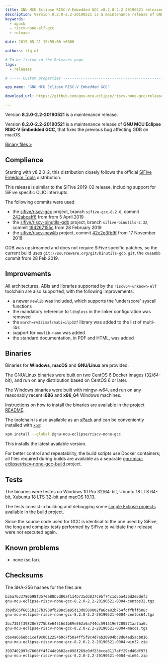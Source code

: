 ```yaml
---
title: GNU MCU Eclipse RISC-V Embedded GCC v8.2.0-2.2 20190521 released
description: Version 8.2.0-2.2-20190521 is a maintenance release of GNU MCU Eclipse RISC-V Embedded GCC.
keywords:
  - xpack
  - riscv-none-elf-gcc
  - release

date: 2019-05-21 15:55:00 +0300

authors: ilg-ul

# To be listed in the Releases page.
tags:
  - releases

# ----- Custom properties -----------------------------------------------------

app_name: "GNU MCU Eclipse RISC-V Embedded GCC"

download_url: https://github.com/gnu-mcu-eclipse/riscv-none-gcc/releases/tag/v8.2.0-2.2-20190521/

---
```


<head>
  <title>{frontMatter.title}</title>
  <meta property="og:title" content={frontMatter.title} />
</head>

Version **8.2.0-2.2-20190521** is a maintenance release.

<!-- truncate -->

Version **8.2.0-2.2-20190521** is a maintenance release of **GNU MCU Eclipse
RISC-V Embedded GCC**, that fixes the previous bug affecting GDB on macOS.

<!-- truncate -->

<p><a href={frontMatter.download_url}>Binary files »</a></p>

## Compliance

Starting with v8.2.0-2, this distribution closely follows the official
[SiFive](https://www.sifive.com)
[Freedom Tools](https://github.com/sifive/freedom-tools) distribution.

This release is similar to the SiFive 2019-02 release, including support for
SiFive specific CLIC interrupts.

The following commits were used:

- the [sifive/riscv-gcc](https://github.com/sifive/riscv-gcc) project,
branch `sifive-gcc-8.2.0`, commit
[242abcaff6](https://github.com/sifive/riscv-gcc/tree/242abcaff697d0a1ea12dccc975465e1bfeb8331)
from from 5 April 2019
- the [sifive/riscv-binutils-gdb](https://github.com/sifive/riscv-binutils-gdb)
project, branch `sifive-binutils-2.32`, commit
[164267155c](https://github.com/sifive/riscv-binutils-gdb/tree/164267155c96f91472a539ca78ac919993bc5b4e)
from 28 February 2019
- the [sifive/riscv-newlib](https://github.com/sifive/riscv-newlib) project,
commit [42c2e3fb9f](https://github.com/sifive/riscv-newlib/tree/42c2e3fb9f557d59b76d1a64bb6fb32707ff4530)
from 17 November 2018

GDB was upstreamed and does not require SiFive specific patches,
so the current build uses
`git://sourceware.org/git/binutils-gdb.git`, the `c8aa0bb` commit from
28 Feb 2019.

## Improvements

All architectures, ABIs and libraries supported by the `riscv64-unknown-elf`
toolchain are also supported, with the following improvements:

* a newer `newlib` was included, which supports the 'underscore' syscall functions
* the mandatory reference to `libgloss` in the linker configuration was removed
* the `march=rv32imaf/mabi=ilp32f` library was added to the list of multi-libs
* support for `newlib-nano` was added
* the standard documentation, in PDF and HTML, was added

## Binaries

Binaries for **Windows**, **macOS** and **GNU/Linux** are provided.

The GNU/Linux binaries were built on two CentOS 6 Docker images (32/64-bit),
and run on any distribution based on CentOS 6 or later.

The Windows binaries were built with mingw-w64, and run on any reasonably
recent **i686** and **x86_64** Windows machines.

Instructions on how to install the binaries are available in the project [README](https://github.com/xpack-dev-tools/riscv-none-embed-gcc-xpack).

The toolchain is also available as an
[xPack](https://www.npmjs.com/package/@gnu-mcu-eclipse/riscv-none-gcc)
and can be conveniently installed with
[`xpm`](https://www.npmjs.com/package/xpm):

```sh
xpm install --global @gnu-mcu-eclipse/riscv-none-gcc
```

This installs the latest available version.

For better control and repeatability, the build scripts use Docker
containers; all files required during builds are available as a separate
[gnu-mcu-eclipse/riscv-none-gcc-build](https://github.com/gnu-mcu-eclipse/riscv-none-gcc-build)
project.

## Tests

The binaries were testes on Windows 10 Pro 32/64-bit, Ubuntu 18 LTS 64-bit,
Xubuntu 18 LTS 32-bit and macOS 10.13.

The tests consist in building and debugging some
[simple Eclipse projects](https://github.com/gnu-mcu-eclipse/riscv-none-gcc-build/tree/master/tests/eclipse)
available in the build project.

Since the source code used for GCC is identical to the one used by SiFive, the
long and complex tests performed by SiFive to validate their release were not
executed again.

## Known problems

* none (so far).

## Checksums

The SHA-256 hashes for the files are:

```txt
b36a7633780b98f357ea88b5d80af114b735dd837c9bf74c1d5ba436d2e5def3
gnu-mcu-eclipse-riscv-none-gcc-8.2.0-2.2-20190521-0004-centos32.tgz

3b9d585f6851b137b3938fb288c5e95d13d0580002fa6ca82b754fcffbff508c
gnu-mcu-eclipse-riscv-none-gcc-8.2.0-2.2-20190521-0004-centos64.tgz

3bc735ff39820e7775b8e64516d1b89e562a6a744dc591519e7200571aa7aa6c
gnu-mcu-eclipse-riscv-none-gcc-8.2.0-2.2-20190521-0004-macos.tgz

cba4a66bebc1cef9c0612254b9c7f50a4ff5f9c4d7ab20904bc8d64ad5acb016
gnu-mcu-eclipse-riscv-none-gcc-8.2.0-2.2-20190521-0004-win32.zip

3997402997d7606ff4f744d9602ec098f269c0df23bcce8117aff29cd46df971
gnu-mcu-eclipse-riscv-none-gcc-8.2.0-2.2-20190521-0004-win64.zip
```
